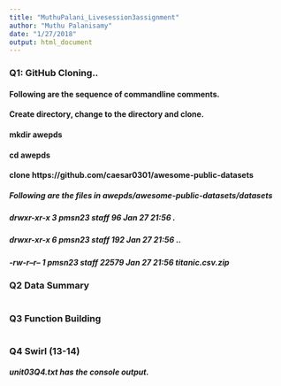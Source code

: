 ```yaml
---
title: "MuthuPalani_Livesession3assignment"
author: "Muthu Palanisamy"
date: "1/27/2018"
output: html_document
---
```

### Q1: GitHub Cloning..
#### Following are the sequence of commandline comments.
#### Create directory, change to the directory and clone.
#### mkdir awepds
#### cd awepds
#### clone https://github.com/caesar0301/awesome-public-datasets
##### Following are the files in awepds/awesome-public-datasets/datasets
##### drwxr-xr-x  3 pmsn23  staff     96 Jan 27 21:56 .
##### drwxr-xr-x  6 pmsn23  staff    192 Jan 27 21:56 ..
##### -rw-r--r--  1 pmsn23  staff  22579 Jan 27 21:56 titanic.csv.zip

### Q2 Data Summary
```r
````

### Q3 Function Building
```r
````

### Q4 Swirl (13-14)
##### unit03Q4.txt has the console output.